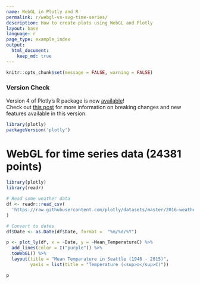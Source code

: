 ```yaml
---
name: WebGL in Plotly and R
permalink: r/webgl-vs-svg-time-series/
description: How to create plots using WebGL and Plotly
layout: base
language: r
page_type: example_index
output: 
  html_document:
    keep_md: true
---
```


```r
knitr::opts_chunk$set(message = FALSE, warning = FALSE)
```



### Version Check

Version 4 of Plotly's R package is now [available](https://plot.ly/r/getting-started/#installation)!<br>
Check out [this post](http://moderndata.plot.ly/upgrading-to-plotly-4-0-and-above/) for more information on breaking changes and new features available in this version.

```r
library(plotly)
packageVersion('plotly')
```

# WebGL for time series data (24381 points)

```r
library(plotly)
library(readr)

# Read some weather data
df <- readr::read_csv(
  'https://raw.githubusercontent.com/plotly/datasets/master/2016-weather-data-seattle.csv'
)

# Convert to dates
df$Date <- as.Date(df$Date, format =  "%m/%d/%Y")

p <- plot_ly(df, x = ~Date, y = ~Mean_TemperatureC) %>% 
  add_lines(color = I("purple")) %>%
  toWebGL() %>%
  layout(title = "Mean Temparature in Seattle (1948 - 2015)",
         yaxis = list(title = "Temperature (<sup>o</sup>C)"))

p
```
